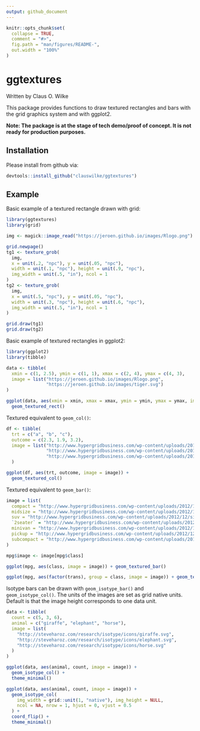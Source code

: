 ```yaml
---
output: github_document
---
```


<!-- README.md is generated from README.Rmd. Please edit that file -->

```r
knitr::opts_chunk$set(
  collapse = TRUE,
  comment = "#>",
  fig.path = "man/figures/README-",
  out.width = "100%"
)
```
# ggtextures

Written by Claus O. Wilke

This package provides functions to draw textured rectangles and bars with the grid graphics system and with ggplot2.

**Note: The package is at the stage of tech demo/proof of concept. It is not ready for production purposes.**

## Installation

Please install from github via:
``` r
devtools::install_github("clauswilke/ggtextures")
```

## Example

Basic example of a textured rectangle drawn with grid:
```r
library(ggtextures)
library(grid)

img <- magick::image_read("https://jeroen.github.io/images/Rlogo.png")

grid.newpage()
tg1 <- texture_grob(
  img,
  x = unit(.2, "npc"), y = unit(.05, "npc"),
  width = unit(.1, "npc"), height = unit(.9, "npc"),
  img_width = unit(.5, "in"), ncol = 1
)
tg2 <- texture_grob(
  img,
  x = unit(.5, "npc"), y = unit(.05, "npc"),
  width = unit(.3, "npc"), height = unit(.6, "npc"),
  img_width = unit(.5, "in"), ncol = 1
)

grid.draw(tg1)
grid.draw(tg2)
```

Basic example of textured rectangles in ggplot2:
```r
library(ggplot2)
library(tibble)

data <- tibble(
  xmin = c(1, 2.5), ymin = c(1, 1), xmax = c(2, 4), ymax = c(4, 3),
  image = list("https://jeroen.github.io/images/Rlogo.png",
               "https://jeroen.github.io/images/tiger.svg")
)

ggplot(data, aes(xmin = xmin, xmax = xmax, ymin = ymin, ymax = ymax, image = image)) +
  geom_textured_rect()
```

Textured equivalent to `geom_col()`:
```r
df <- tibble(
  trt = c("a", "b", "c"),
  outcome = c(2.3, 1.9, 3.2),
  image = list("http://www.hypergridbusiness.com/wp-content/uploads/2012/12/rocks2-256.jpg",
               "http://www.hypergridbusiness.com/wp-content/uploads/2012/12/stone2-256.jpg",
               "http://www.hypergridbusiness.com/wp-content/uploads/2012/12/siding1-256.jpg")
  )

ggplot(df, aes(trt, outcome, image = image)) +
  geom_textured_col()
```


Textured equivalent to `geom_bar()`:
```r
image = list(
  compact = "http://www.hypergridbusiness.com/wp-content/uploads/2012/12/rocks2-256.jpg",
  midsize = "http://www.hypergridbusiness.com/wp-content/uploads/2012/12/stone2-256.jpg",
  suv = "http://www.hypergridbusiness.com/wp-content/uploads/2012/12/siding1-256.jpg",
  `2seater` = "http://www.hypergridbusiness.com/wp-content/uploads/2012/12/mulch1-256.jpg",
  minivan = "http://www.hypergridbusiness.com/wp-content/uploads/2012/12/rocks1-256.jpg",
  pickup = "http://www.hypergridbusiness.com/wp-content/uploads/2012/12/wood3-256.jpg",
  subcompact = "http://www.hypergridbusiness.com/wp-content/uploads/2012/12/concrete1-256.jpg"
)

mpg$image <- image[mpg$class]

ggplot(mpg, aes(class, image = image)) + geom_textured_bar()

ggplot(mpg, aes(factor(trans), group = class, image = image)) + geom_textured_bar()
```

Isotype bars can be drawn with `geom_isotype_bar()` and `geom_isotype_col()`. The units of the images are set as grid native units. Default is that the image height corresponds to one data unit.
```r
data <- tibble(
  count = c(5, 3, 6),
  animal = c("giraffe", "elephant", "horse"),
  image = list(
    "http://steveharoz.com/research/isotype/icons/giraffe.svg",
    "http://steveharoz.com/research/isotype/icons/elephant.svg",
    "http://steveharoz.com/research/isotype/icons/horse.svg"
  )
)

ggplot(data, aes(animal, count, image = image)) +
  geom_isotype_col() +
  theme_minimal()

ggplot(data, aes(animal, count, image = image)) +
  geom_isotype_col(
    img_width = grid::unit(1, "native"), img_height = NULL,
    ncol = NA, nrow = 1, hjust = 0, vjust = 0.5
  ) +
  coord_flip() +
  theme_minimal()
```
